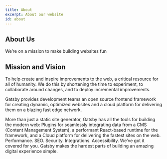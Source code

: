 ---
title: About
excerpt: About our website
id: about
---

## About Us

We’re on a mission to make building websites fun

## Mission and Vision

To help create and inspire improvements to the web, a critical resource for all of humanity. We do this by shortening the time to experiment, to collaborate around changes, and to deploy incremental improvements.

Gatsby provides development teams an open source frontend framework for creating dynamic, optimized websites and a cloud platform for delivering them on a blazing fast edge network.

More than just a static site generator, Gatsby has all the tools for building the modern web: Plugins for seamlessly integrating data from a CMS (Content Management System), a performant React-based runtime for the framework, and a Cloud platform for delivering the fastest sites on the web. Performance. SEO. Security. Integrations. Accessibility. We’ve got it covered for you. Gatsby makes the hardest parts of building an amazing digital experience simple.

